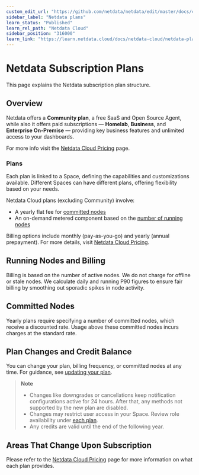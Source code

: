 ```yaml
---
custom_edit_url: "https://github.com/netdata/netdata/edit/master/docs/cloud/manage/plans.md"
sidebar_label: "Netdata plans"
learn_status: "Published"
learn_rel_path: "Netdata Cloud"
sidebar_position: "316000"
learn_link: "https://learn.netdata.cloud/docs/netdata-cloud/netdata-plans"
---
```


# Netdata Subscription Plans

This page explains the Netdata subscription plan structure.

## Overview

Netdata offers a **Community plan**, a free SaaS and Open Source Agent, while also it offers paid subscriptions — **Homelab**, **Business**, and **Enterprise On-Premise** — providing key business features and unlimited access to your dashboards.

For more info visit the [Netdata Cloud Pricing](https://netdata.cloud/pricing) page.

### Plans

Each plan is linked to a Space, defining the capabilities and customizations available. Different Spaces can have different plans, offering flexibility based on your needs.

Netdata Cloud plans (excluding Community) involve:

- A yearly flat fee for [committed nodes](#committed-nodes)
- An on-demand metered component based on the [number of running nodes](#running-nodes-and-billing)

Billing options include monthly (pay-as-you-go) and yearly (annual prepayment). For more details, visit [Netdata Cloud Pricing](https://netdata.cloud/pricing).

## Running Nodes and Billing

Billing is based on the number of active nodes. We do not charge for offline or stale nodes. We calculate daily and running P90 figures to ensure fair billing by smoothing out sporadic spikes in node activity.

## Committed Nodes

Yearly plans require specifying a number of committed nodes, which receive a discounted rate. Usage above these committed nodes incurs charges at the standard rate.

## Plan Changes and Credit Balance

You can change your plan, billing frequency, or committed nodes at any time. For guidance, see [updating your plan](/docs/netdata-cloud/view-plan-&-billing#update-a-subscription-plan).

> **Note**
>
> - Changes like downgrades or cancellations keep notification configurations active for 24 hours. After that, any methods not supported by the new plan are disabled.
> - Changes may restrict user access in your Space. Review role availability under [each plan](#areas-that-change-upon-subscription).
> - Any credits are valid until the end of the following year.

## Areas That Change Upon Subscription

Please refer to the [Netdata Cloud Pricing](https://netdata.cloud/pricing) page for more information on what each plan provides.
